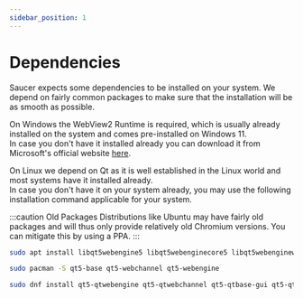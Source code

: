 ```yaml
---
sidebar_position: 1
---
```



# Dependencies

Saucer expects some dependencies to be installed on your system.
We depend on fairly common packages to make sure that the installation will be as smooth as possible.

<Tabs>
  <TabItem value="windows" label="Windows" default>

On Windows the WebView2 Runtime is required, which is usually already installed on the system and comes
pre-installed on Windows 11.  
In case you don't have it installed already you can download it from Microsoft's official website [here](https://developer.microsoft.com/microsoft-edge/webview2/#download-section).

  </TabItem>
  <TabItem value="linux" label="Linux" default>

On Linux we depend on Qt as it is well established in the Linux world and most systems have it installed already.  
In case you don't have it on your system already, you may use the following installation command applicable for your system.

<Tabs block>
  <TabItem value="ubuntu" label="Ubuntu" default>

:::caution Old Packages
Distributions like Ubuntu may have fairly old packages and will thus only provide relatively old Chromium versions.
You can mitigate this by using a PPA.
:::

```bash
sudo apt install libqt5webengine5 libqt5webenginecore5 libqt5webenginewidgets5
```

  </TabItem>
  <TabItem value="arch" label="Arch Linux" default>

```bash
sudo pacman -S qt5-base qt5-webchannel qt5-webengine
```

  </TabItem>
  <TabItem value="fedora" label="Fedora" default>

```bash
sudo dnf install qt5-qtwebengine qt5-qtwebchannel qt5-qtbase-gui qt5-qtbase
```

  </TabItem>
</Tabs>

  </TabItem>
</Tabs>

